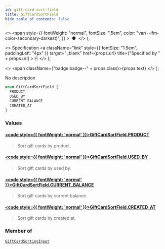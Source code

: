 ```yaml
---
id: gift-card-sort-field
title: GiftCardSortField
hide_table_of_contents: false
---
```


  <>
    <span
      style={{
        fontWeight: "normal",
        fontSize: ".5em",
        color: "var(--ifm-color-secondary-darkest)",
      }}
    >
      &nbsp;●&nbsp;
    </span>
  </>
);

  <>
    Specification
    <a
      className="link"
      style={{ fontSize: "1.5em", paddingLeft: "4px" }}
      target="\_blank"
      href={props.url}
      title={"Specified by " + props.url}
    >
      ⎘
    </a>
  </>
);

  <>
    <span className={"badge badge--" + props.class}>{props.text}</span>
  </>
);

No description

```graphql
enum GiftCardSortField {
  PRODUCT
  USED_BY
  CURRENT_BALANCE
  CREATED_AT
}
```

### Values

#### [<code style={{ fontWeight: 'normal' }}>GiftCardSortField.<b>PRODUCT</b></code>](#)

> Sort gift cards by product.

#### [<code style={{ fontWeight: 'normal' }}>GiftCardSortField.<b>USED_BY</b></code>](#)

> Sort gift cards by used by.

#### [<code style={{ fontWeight: 'normal' }}>GiftCardSortField.<b>CURRENT_BALANCE</b></code>](#)

> Sort gift cards by current balance.

#### [<code style={{ fontWeight: 'normal' }}>GiftCardSortField.<b>CREATED_AT</b></code>](#)

> Sort gift cards by created at.

<Badge text="Added in Saleor 3.8" class="secondary margin-bottom--sm" />

>

### Member of

[`GiftCardSortingInput`](../../../api-reference/gift-cards/inputs/gift-card-sorting-input) <Badge class="secondary" text="input"/>
